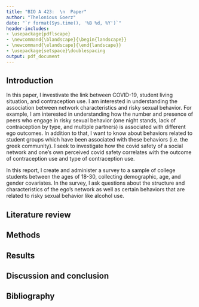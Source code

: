 ```yaml
---
title: "BIO A 423:  \n  Paper"
author: "Thelonious Goerz"
date: "`r format(Sys.time(), '%B %d, %Y')`"
header-includes:
- \usepackage{pdflscape}
- \newcommand{\blandscape}{\begin{landscape}}
- \newcommand{\elandscape}{\end{landscape}}
- \usepackage{setspace}\doublespacing
output: pdf_document
---
```


## Introduction 

In this paper, I investivate the link between COVID-19, student living situation, and contraception use. I am interested in understanding the association between network characteristics and risky sexual behavior. For example, I am interested in understanding how the number and presence of peers who engage in risky sexual behavior (one night stands, lack of contraception by type, and multiple partners) is associated with different ego outcomes. In addition to that, I want to know about behaviors related to student groups which have been associated with these behaviors (i.e. the greek community). I seek to investigate how the covid safety of a social network and one's own perceived covid safety correlates with the outcome of contraception use and type of contraception use. 

In this report, I create and administer a survey to a sample of college students between the ages of 18-30, collecting demographic, age, and gender covariates. In the survey, I ask questions about the structure and characteristics of the ego's network as well as certain behaviors that are related to risky sexual behavior like alcohol use. 



## Literature review


## Methods 


## Results 


## Discussion and conclusion


## Bibliography

